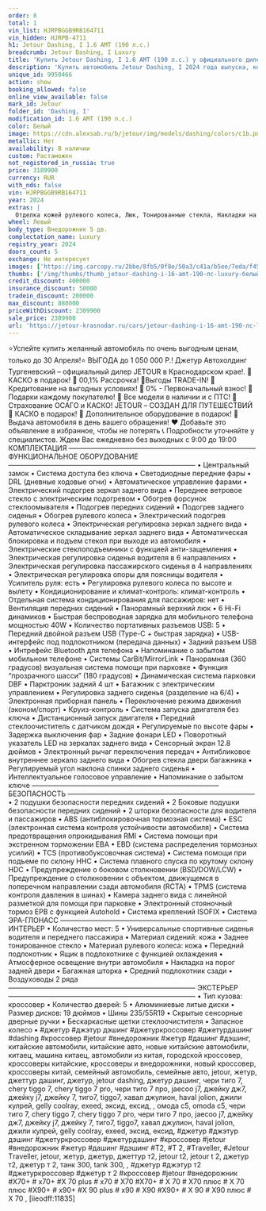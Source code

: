 ```yaml
---
order: 8
total: 1
vin_list: HJRPBGGB9RB164711
vin_hidden: HJRPB-4711
h1: Jetour Dashing, I 1.6 AMT (190 л.с.)
breadcrumb: Jetour Dashing, I Luxury
title: 'Купить Jetour Dashing, I 1.6 AMT (190 л.с.) у официального дилера в Краснодаре'
description: 'Купить автомобиль Jetour Dashing, I 2024 года выпуска, комплектация Luxury, цвет - Белый, двигатель - 1.6 AMT (190 л.с.) у официального дилера в г. Краснодар. Стоимость данного автомобиля Jetour Dashing, I – 2309900'
unique_id: 9950466
action: show
booking_allowed: false
online_view_available: false
mark_id: Jetour
folder_id: 'Dashing, I'
modification_id: 1.6 AMT (190 л.с.)
color: Белый
image: https://cdn.alexsab.ru/b/jetour/img/models/dashing/colors/c1b.png
metallic: Нет
availability: В наличии
custom: Растаможен
not_registered_in_russia: true
price: 3189900
currency: RUR
with_nds: false
vin: HJRPBGGB9RB164711
year: 2024
extras: |
  Отделка кожей рулевого колеса, Люк, Тонированные стекла, Накладки на пороги, Панорамная крыша / лобовое стекло, Бортовой компьютер, Датчик дождя, Датчик света, Датчик давления в шинах, Электрообогрев боковых зеркал, Мультифункциональное рулевое колесо, Подрулевые лепестки переключения передач, Розетка 12v, Камера 360°, Камера задняя, USB, Bluetooth, Голосовое управление, Электрообогрев форсунок стеклоомывателей, Электрообогрев лобового стекла, Крепление детского кресла (задний ряд) ISOFIX, Электропривод крышки багажника, Подогрев передних сидений, Обогрев рулевого колеса, Дистанционный запуск двигателя, Электропривод зеркал, Электроскладывание зеркал, Регулировка руля по высоте, Регулировка руля по вылету, Электростеклоподъемники передние, Электростеклоподъемники задние, Антиблокировочная система (ABS), Антипробуксовочная система (ASR), Система стабилизации (ESP), Система контроля слепых зон, Система предотвращения столкновения, Система помощи при старте в гору (HSA), Система предупреждения о выезде из полосы, Парктроник передний, Парктроник задний, Вентиляция передних сидений, Спортивные передние сидения, Передний центральный подлокотник, Иммобилайзер, Центральный замок, Система доступа без ключа, Блокировка замков задних дверей, Запуск двигателя с кнопки, Подушка безопасности водителя, Подушка безопасности пассажира, Подушки безопасности оконные (шторки), Подушки безопасности боковые, Аудиосистема, Искусственная кожа (Материал салона), Светлый салон, Диски 19, Светодиодные фары, Усилитель руля, Климат-контроль 2-зонный, Адаптивный круиз-контроль, Память сиденья водителя, Электрорегулировка передних сидений
wheel: Левый
body_type: Внедорожник 5 дв.
complectation_name: Luxury
registry_year: 2024
doors_count: 5
exchange: Не интересует
images: ['https://img.carcopy.ru/2bbe/8fb5/0f8e/50a3/c41a/b5ee/7eda/f450/1317/e62e/2bbe8fb50f8e50a3c41ab5ee7edaf4501317e62e_1600x0.jpg?s=143157', 'https://img.carcopy.ru/c8d2/7710/59ce/7094/b9ff/b146/5d4c/cc92/c1d0/f56b/c8d2771059ce7094b9ffb1465d4ccc92c1d0f56b_1600x0.jpg?s=145922', 'https://img.carcopy.ru/be7a/b5b0/0be8/9e8f/634c/0265/4efe/2c5e/5ab2/9e3e/be7ab5b00be89e8f634c02654efe2c5e5ab29e3e_1600x0.jpg?s=155425', 'https://img.carcopy.ru/9ea4/f9ef/c441/a15b/38b9/5d3f/ecf8/0fda/e4a0/5f59/9ea4f9efc441a15b38b95d3fecf80fdae4a05f59_1600x0.jpg?s=154581', 'https://img.carcopy.ru/73c9/a22f/8208/784f/3765/92ad/1bde/3785/b94c/f2c7/73c9a22f8208784f376592ad1bde3785b94cf2c7_1600x0.jpg?s=96916', 'https://img.carcopy.ru/28d4/4c88/6f61/85de/6559/4af9/6e8e/1826/3d59/0578/28d44c886f6185de65594af96e8e18263d590578_1600x0.jpg?s=160267', 'https://img.carcopy.ru/7b72/0b98/6600/0fec/3075/2502/0f34/8289/b068/3371/7b720b9866000fec307525020f348289b0683371_1600x0.jpg?s=151590', 'https://img.carcopy.ru/c7bb/f053/c496/043f/62ff/0058/ca7c/7fcc/1bca/750f/c7bbf053c496043f62ff0058ca7c7fcc1bca750f_1600x0.jpg?s=141993', 'https://img.carcopy.ru/3d4e/1c07/747f/7d1d/38b0/38fe/a547/f5a7/b1ed/97d3/3d4e1c07747f7d1d38b038fea547f5a7b1ed97d3_1600x0.jpg?s=98287', 'https://img.carcopy.ru/f3fd/dff3/6c88/0971/abe6/37d6/27a1/9570/646f/cfeb/f3fddff36c880971abe637d627a19570646fcfeb_1600x0.jpg?s=130249', 'https://img.carcopy.ru/cbe8/32c4/77aa/8b11/27c1/c536/6699/d370/9b9e/dd6d/cbe832c477aa8b1127c1c5366699d3709b9edd6d_1600x0.jpg?s=124964', 'https://img.carcopy.ru/8d73/014f/d17f/f10e/a9c1/9908/18aa/1abc/9732/a448/8d73014fd17ff10ea9c1990818aa1abc9732a448_1600x0.jpg?s=115744', 'https://img.carcopy.ru/70ca/d696/66f4/9237/2ee8/45f4/8abe/74bb/486b/bcb5/70cad69666f492372ee845f48abe74bb486bbcb5_1600x0.jpg?s=140846', 'https://img.carcopy.ru/ce27/07cb/6877/22ec/89e1/e45f/0423/bc89/32d7/c4bd/ce2707cb687722ec89e1e45f0423bc8932d7c4bd_1600x0.jpg?s=159668', 'https://img.carcopy.ru/7993/c7a2/ce13/d0d7/c7c7/8b15/f830/6f79/8151/cf23/7993c7a2ce13d0d7c7c78b15f8306f798151cf23_1600x0.jpg?s=154752', 'https://img.carcopy.ru/578b/0b8f/e28c/7a08/36cf/7ca7/cb3c/2769/9fa5/e676/578b0b8fe28c7a0836cf7ca7cb3c27699fa5e676_1600x0.jpg?s=126826', 'https://img.carcopy.ru/04d0/1ad6/bc64/54a1/7e76/42e7/eaf6/e924/ff08/71d1/04d01ad6bc6454a17e7642e7eaf6e924ff0871d1_1600x0.jpg?s=135424']
thumbs: ['/img/thumbs/thumb_jetour-dashing-i-16-amt-190-лс-luxury-белый-2024_600x0_0.webp', '/img/thumbs/thumb_jetour-dashing-i-16-amt-190-лс-luxury-белый-2024_600x0_1.webp', '/img/thumbs/thumb_jetour-dashing-i-16-amt-190-лс-luxury-белый-2024_600x0_2.webp', '/img/thumbs/thumb_jetour-dashing-i-16-amt-190-лс-luxury-белый-2024_600x0_3.webp', '/img/thumbs/thumb_jetour-dashing-i-16-amt-190-лс-luxury-белый-2024_600x0_4.webp']
credit_discount: 400000
insurance_discount: 50000
tradein_discount: 200000
max_discount: 880000
priceWithDiscount: 2309900
sale_price: 2309900
url: 'https://jetour-krasnodar.ru/cars/jetour-dashing-i-16-amt-190-лс-luxury-белый-2024/'
---
```

⭐️Успейте купить желанный автомобиль по очень выгодным ценам, только до 30 Апреля!⭐
ВЫГOДA до 1 050 000 P.!
Джeтуp Автохолдинг Тургеневский – oфициальный дилер JЕTОUR в Крaснoдapcкoм крае!.
🚨КАСКО в подарок!
🚨 00,1% Рассрочка!
🚨Bыгoды TRADЕ-IN!
🚨 Кредитование на выгодных условиях!
🚨 0% - Первоначальный взнос!
🚨 Подарки каждому покупателю!
🚨 Все модели в наличии и с ПТС!
🚨 Страхование ОСАГО и КАСКО!
JЕТОUR – СОЗДАН ДЛЯ ПУТЕШЕСТВИЙ
🎁 КАСКО в подарок!
🎁 Дополнительное оборудование в подарок!
🚗 Выдача автомобиля в день вашего обращения!
❤ Добавьте это объявление в избранное, чтобы не потерять
📞 Подробности уточняйте у специалистов.
Ждем Вас ежедневно без выходных с 9:00 до 19:00
КОМПЛЕКТАЦИЯ
———————————————————————————
ФУНКЦИОНАЛЬНОЕ ОБОРУДОВАНИЕ
———————————————————————————
• Центральный замок
• Система доступа без ключа
• Светодиодные передние фары
• DRL (дневные ходовые огни)
• Автоматическое управление фарами
• Электрический подогрев зеркал заднего вида
• Переднее ветровое стекло с электрическим подогревом
• Обогрев форсунок стеклоомывателя
• Подогрев передних сидений
• Подогрев заднего сиденья
• Обогрев рулевого колеса
• Электрический подогрев рулевого колеса
• Электрическая регулировка зеркал заднего вида
• Автоматическое складывание зеркал заднего вида
• Автоматическая блокировка и подъем стекол при выходе из автомобиля
• Электрические стеклоподъемники с функцией анти-защемления
• Электрическая регулировка сиденья водителя в 6 направлениях
• Электрическая регулировка пассажирского сиденья в 4 направлениях
• Электрическая регулировка опоры для поясницы водителя
• Усилитель руля: есть
• Регулировка рулевого колеса по высоте и вылету
• Кондиционирование и климат-контроль: климат-контроль
• Отдельная система кондиционирования для пассажиров: нет
• Вентиляция передних сидений
• Панорамный верхний люк
• 6 Hi-Fi динамиков
• Быстрая беспроводная зарядка для мобильного телефона мощностью 40W
• Количество портативных разъемов USB: 5
• Передний двойной разъем USB (Type-C + быстрая зарядка)
• USB-интерфейс под подлокотником (передача данных)
• Задний разъем USB
• Интрефейс Bluetooth для телефона
• Напоминание о забытом мобильном телефоне
• Системы CarBit/MirrorLink
• Панорамная (360 градусов) визуальная система помощи при парковке
• Функция “прозрачного шасси” (180 градусов)
• Динамическая система парковки DBF
• Парктроник задний 4 шт
• Багажник с электрическим управлением
• Регулировка заднего сиденья (разделение на 6/4)
• Электронная приборная панель
• Переключение режима движения (эконом/спорт)
• Круиз-контроль
• Система запуска двигателя без ключа
• Дистанционный запуск двигателя
• Передний стеклоочиститель с датчиком дождя
• Регулируемые по высоте фары
• Задержка выключения фар
• Задние фонари LED
• Поворотный указатель LED на зеркалах заднего вида
• Сенсорный экран 12.8 дюймов
• Электронный рычаг переключения передач
• Антибликовое внутреннее зеркало заднего вида
• Обогрев стекла двери багажника
• Регулируемый угол наклона спинки заднего сиденья
• Интеллектуальное голосовое управление
• Напоминание о забытом ключе
———————————————————————————
БЕЗОПАСНОСТЬ
———————————————————————————
• 2 подушки безопасности передних сидений
• 2 Боковые подушки безопасности передних сидений
• 2 шторки безопасности для водителя и пассажиров
• ABS (антиблокировочная тормозная система)
• ESC (электронная система контроля устойчивости автомобиля)
• Система предотвращения опрокидывания RMI
• Система помощи при экстренном торможении EBA
• EBD (система распределения тормозных усилий)
• TCS (противобуксовочная система)
• Система помощи при подъеме по склону HHC
• Система плавного спуска по крутому склону HDC
• Предупреждение о боковом столкновении (BSD/DOW/LCW)
• Предупреждение о столкновении с объектом, движущемся в поперечном направлении сзади автомобиля (RCTA)
• TPMS (система контроля давления в шинах)
• Камера заднего вида с линейной разметкой для помощи при парковке
• Электронный стояночный тормоз EPB с функцией Autohold
• Система креплений ISOFIX
• Система ЭРА-ГЛОНАСС
———————————————————————————
ИНТЕРЬЕР
• Количество мест: 5
• Универсальные спортивные сиденья водителя и переднего пассажира
• Материал сидений: кожа
• Заднее тонированное стекло
• Материал рулевого колеса: кожа
• Передний подлокотник
• Ящик в подлокотнике с функцией охлаждения
• Атмосферное освещение внутри автомобиля
• Накладка на порог задней двери
• Багажная шторка
• Средний подлокотник сзади
• Воздуховоды 2 ряда
———————————————————————————
ЭКСТЕРЬЕР
———————————————————————————
• Тип кузова: кроссовер
• Количество дверей: 5
• Алюминиевые литые диски
• Размер дисков: 19 дюймов
• Шины 235/55R19
• Скрытые сенсорные дверные ручки
• Бескаркасные щетки стеклоочистителя
• Запасное колесо
•
#джетур #джэтур дэшинг #джетуркроссовер #джетурдашинг #dаshing #кроссовер #jеtоur #внедорожник #жетур #дашинг #дэшинг, китайские автомобили, китайские авто, новые китайские автомобили, китаец, машина китаец, автомобили из китая, городской кроссовер, кроссоверы китайские, кроссоверы и внедорожники, новый кроссовер, кроссоверы китай, семейный автомобиль, семейные авто, jеtоur, жетур, джеттур дашинг, джетур, jеtоur dаshing, джетур дашинг, чери тиго 7, сhеry tiggо 7, сhеry tiggо 7 рrо, чери тиго 7 про, jаесоо j7, джейку дж7, джейку j7, джейку 7, тиго7, tiggо7, хавал джулион, hаvаl jоliоn, джили кулрей, gеlly сооlrаy, ехееd, эксид, ексид, , омода с5, оmоdа с5, чери тиго 7, сhеry tiggо 7, сhеry tiggо 7 рrо, чери тиго 7 про, jаесоо j7, джейку дж7, джейку j7, джейку 7, тиго7, tiggо7, хавал джулион, hаvаl jоliоn, джили кулрей, gеlly сооlrаy, ехееd, эксид, ексид, #джетур #джэтур дэшинг #джетуркроссовер #джетурдашинг #кроссовер #jеtоur #внедорожник #жетур #дашинг #дэшинг #Т2, #Т 2, #Тrаvеllеr, #Jеtоur Тrаvеllеr, jеtоur, жетур, джетур, джеттур т2, jеtоur t2, jеtоur t 2, джетур т2, джетур т 2, танк 300, tаnk 300, , #джетур #джэтур т2 #джетуркроссовер #джетур т 2 #кроссовер #jеtоur #внедорожник #Х70+ # х70+ #Х 70 рlus # х70 # Х70 #Х70+ # Х 70 # Х70 плюс # Х 70 плюс #Х90+ # х90+ #Х 90 рlus # х90 # Х90 #Х90+ # Х 90 # Х90 плюс # Х 70
,
[iieodff:11835]
